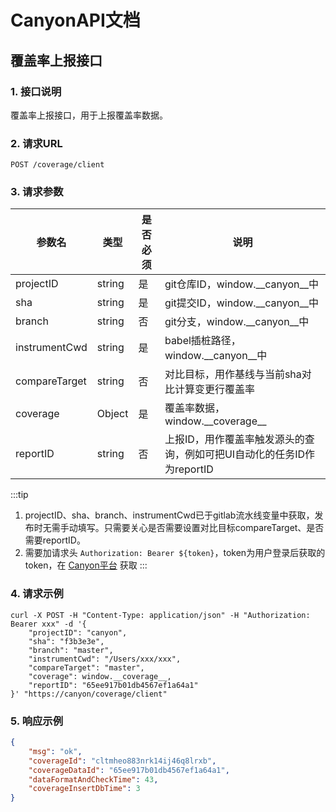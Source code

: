 # CanyonAPI文档

## 覆盖率上报接口

### 1. 接口说明

覆盖率上报接口，用于上报覆盖率数据。

### 2. 请求URL

```
POST /coverage/client
```

### 3. 请求参数

| 参数名 | 类型 | 是否必须 | 说明 |
| --- | --- | --- | --- |
| projectID | string | 是 | git仓库ID，window.\_\_canyon_\_中 |
| sha | string | 是 | git提交ID，window.\_\_canyon_\_中 |
| branch | string | 否 | git分支，window.\_\_canyon_\_中 |
| instrumentCwd | string | 是 | babel插桩路径，window.\_\_canyon_\_中 |
| compareTarget | string | 否 | 对比目标，用作基线与当前sha对比计算变更行覆盖率 |
| coverage | Object | 是 | 覆盖率数据，window.\_\_coverage_\_ |
| reportID | string | 否 | 上报ID，用作覆盖率触发源头的查询，例如可把UI自动化的任务ID作为reportID |

:::tip
1. projectID、sha、branch、instrumentCwd已于gitlab流水线变量中获取，发布时无需手动填写。只需要关心是否需要设置对比目标compareTarget、是否需要reportID。
2. 需要加请求头 `Authorization: Bearer ${token}`，token为用户登录后获取的token，在 [Canyon平台](https://canyon.com/settings) 获取
:::

### 4. 请求示例

```shell
curl -X POST -H "Content-Type: application/json" -H "Authorization: Bearer xxx" -d '{
    "projectID": "canyon",
    "sha": "f3b3e3e",
    "branch": "master",
    "instrumentCwd": "/Users/xxx/xxx",
    "compareTarget": "master",
    "coverage": window.__coverage__,
    "reportID": "65ee917b01db4567ef1a64a1"
}' "https://canyon/coverage/client"
```

### 5. 响应示例

```json
{
    "msg": "ok",
    "coverageId": "cltmheo883nrk14ij46q8lrxb",
    "coverageDataId": "65ee917b01db4567ef1a64a1",
    "dataFormatAndCheckTime": 43,
    "coverageInsertDbTime": 3
}
```